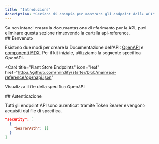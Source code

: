 ```yaml
---
title: "Introduzione"
description: "Sezione di esempio per mostrare gli endpoint delle API"
---
```


<Note>
  Se non intendi creare la documentazione di riferimento per le API, puoi eliminare
  questa sezione rimuovendo la cartella api-reference.
</Note>

<div id="welcome">
  ## Benvenuto
</div>

Esistono due modi per creare la Documentazione dell'API: [OpenAPI](https://mintlify.com/docs/api-playground/openapi/setup) e [componenti MDX](https://mintlify.com/docs/api-playground/mdx/configuration). Per il kit iniziale, utilizziamo la seguente specifica OpenAPI.

<Card
  title="Plant Store Endpoints"
  icon="leaf"
  href="https://github.com/mintlify/starter/blob/main/api-reference/openapi.json"
>
  Visualizza il file della specifica OpenAPI
</Card>

<div id="authentication">
  ## Autenticazione
</div>

Tutti gli endpoint API sono autenticati tramite Token Bearer e vengono acquisiti dal file di specifica.

```json
"security": [
  {
    "bearerAuth": []
  }
]
```
